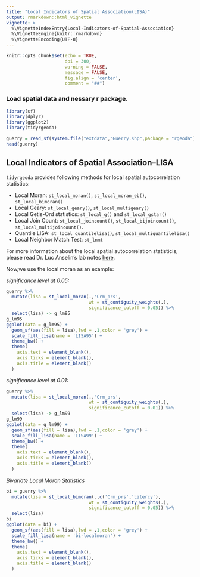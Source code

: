 ```yaml
---
title: "Local Indicators of Spatial Association(LISA)"
output: rmarkdown::html_vignette
vignette: >
  %\VignetteIndexEntry{Local-Indicators-of-Spatial-Association}
  %\VignetteEngine{knitr::rmarkdown}
  %\VignetteEncoding{UTF-8}
---
```


```r
knitr::opts_chunk$set(echo = TRUE,
                      dpi = 300,
                      warning = FALSE,
                      message = FALSE,
                      fig.align = 'center',
                      comment = "##")
```

### Load spatial data and nessary r package.

```r
library(sf)
library(dplyr)
library(ggplot2)
library(tidyrgeoda)

guerry = read_sf(system.file("extdata","Guerry.shp",package = "rgeoda"))
head(guerry)
```

## Local Indicators of Spatial Association–LISA

`tidyrgeoda` provides following methods for local spatial autocorrelation statistics:

* Local Moran: `st_local_moran()`, `st_local_moran_eb()`, `st_local_bimoran()`
* Local Geary: `st_local_geary()`, `st_local_multigeary()`
* Local Getis-Ord statistics: `st_local_g()` and `st_local_gstar()`
* Local Join Count: `st_local_joincount()`, `st_local_bijoincount()`, `st_local_multijoincount()`.
* Quantile LISA: `st_local_quantilelisa()`, `st_local_multiquantilelisa()`
* Local Neighbor Match Test: `st_lnmt`

For more information about the local spatial autocorrelation statisticis, please read Dr. Luc Anselin’s lab notes [here](http://geodacenter.github.io/workbook/6a_local_auto/lab6a.html).

Now,we use the local moran as an example:

*significance level at 0.05:*

```r
guerry %>% 
  mutate(lisa = st_local_moran(.,'Crm_prs',
                               wt = st_contiguity_weights(.),
                               significance_cutoff = 0.05)) %>% 
  select(lisa) -> g_lm95
g_lm95
ggplot(data = g_lm95) +
  geom_sf(aes(fill = lisa),lwd = .1,color = 'grey') +
  scale_fill_lisa(name = 'LISA95') +
  theme_bw() +
  theme(
    axis.text = element_blank(),
    axis.ticks = element_blank(),
    axis.title = element_blank()
  )
```

*significance level at 0.01:*

```r
guerry %>% 
  mutate(lisa = st_local_moran(.,'Crm_prs',
                               wt = st_contiguity_weights(.),
                               significance_cutoff = 0.01)) %>% 
  select(lisa) -> g_lm99
g_lm99
ggplot(data = g_lm99) +
  geom_sf(aes(fill = lisa),lwd = .1,color = 'grey') +
  scale_fill_lisa(name = 'LISA99') +
  theme_bw() +
  theme(
    axis.text = element_blank(),
    axis.ticks = element_blank(),
    axis.title = element_blank()
  )
```

*Bivariate Local Moran Statistics*

```r
bi = guerry %>% 
  mutate(lisa = st_local_bimoran(.,c('Crm_prs','Litercy'),
                               wt = st_contiguity_weights(.),
                               significance_cutoff = 0.05)) %>% 
  select(lisa)
bi
ggplot(data = bi) +
  geom_sf(aes(fill = lisa),lwd = .1,color = 'grey') +
  scale_fill_lisa(name = 'bi-localmoran') +
  theme_bw() +
  theme(
    axis.text = element_blank(),
    axis.ticks = element_blank(),
    axis.title = element_blank()
  )
```

